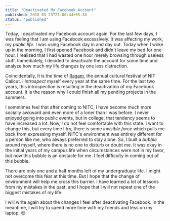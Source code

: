 ```yaml
---
title: "Deactivated My Facebook Account"
published: 2018-03-23T21:00:44+05:30
status: "published"
---
```


Today, I deactivated my Facebook account again. For the last few days, I was
feeling that I am using Facebook excessively. It was affecting my work, my
_public life_. I was using Facebook day in and day out. Today when I woke up in
the morning, I first opened Facebook and didn't leave my bed for one hour. I
realized that I had wasted one hour merely browsing through useless stuff.
Immediately, I decided to deactivate the account for some time and analyze how
much my life changes by one less distraction.

Coincidentally, it is the time of [Ragam](http://ragam.org.in/Main/), the annual
cultural festival of NIT Calicut. I _introspect_ myself every year at the same
time. For the last two years, this introspection is resulting in the
deactivation of my Facebook account. It is the reason why I could finish all my
pending projects in the summers.

I sometimes feel that after coming to NITC, I have become much more socially
awkward and even more of a loner than I was before. I never enjoyed going into
public events, but in college, that tendency seems to have increased a lot. Now,
I do not feel comfortable with this state. I want to change this, but every time
I try, there is some _invisible force_ which pulls me back from expressing
myself. NITC's environment was entirely different for a person like me, who
always preferred to stay alone. So, I built a _bubble_ around myself, where
there is no one to disturb or doubt me. It was okay in the initial years of my
campus life when circumstances were not in my favor, but now this bubble is an
obstacle for me. I feel difficulty in coming out of this bubble.

There are only one and a half months left of my undergraduate life. I might not
overcome this fear at this time. But I hope that the change of environment will
help me cross this barrier. I have learned a lot of lessons from my mistakes in
the past, and I hope that I will not repeat one of the biggest mistakes of my
life.

I will write again about the changes I feel after deactivating Facebook. In the
meantime, I will try to spend more time with my friends and less on my laptop.
:relieved:
